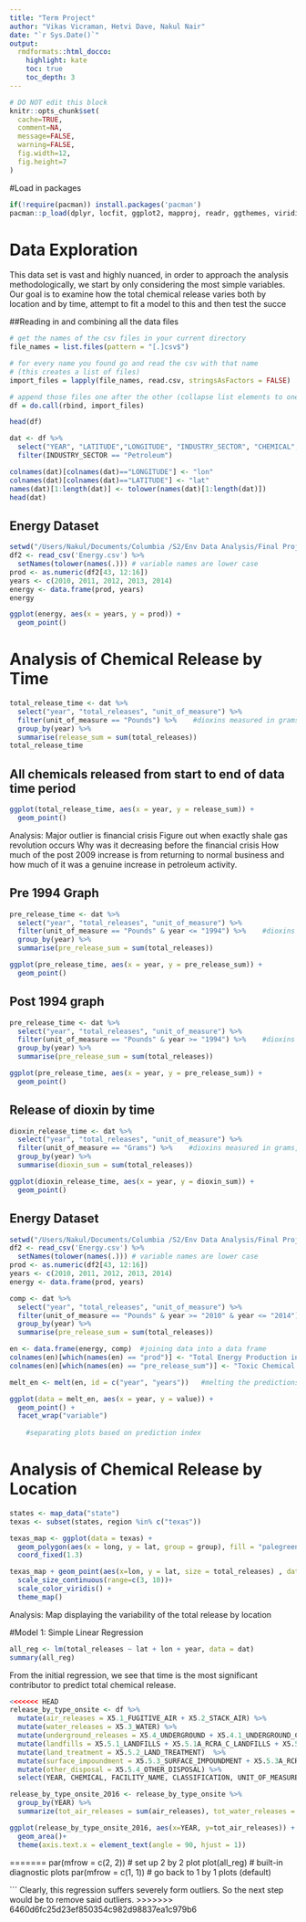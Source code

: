 ```yaml
---
title: "Term Project"
author: "Vikas Vicraman, Hetvi Dave, Nakul Nair"
date: "`r Sys.Date()`"
output:
  rmdformats::html_docco:
    highlight: kate
    toc: true
    toc_depth: 3
---
```


```r
# DO NOT edit this block
knitr::opts_chunk$set(
  cache=TRUE,
  comment=NA,
  message=FALSE,
  warning=FALSE,
  fig.width=12,
  fig.height=7
)
```

#Load in packages
```r
if(!require(pacman)) install.packages('pacman')
pacman::p_load(dplyr, locfit, ggplot2, mapproj, readr, ggthemes, viridis, reshape2, cowplot, gstat, sp, automap, data.table, lubridate)
```

# Data Exploration

This data set is vast and highly nuanced, in order to approach the analysis methodologically, we start by only considering the most simple variables. Our goal is to examine how the total chemical release varies both by location and by time, attempt to fit a model to this and then test the succe

##Reading in and combining all the data files
```r
# get the names of the csv files in your current directory
file_names = list.files(pattern = "[.]csv$")  

# for every name you found go and read the csv with that name 
# (this creates a list of files)
import_files = lapply(file_names, read.csv, stringsAsFactors = FALSE)

# append those files one after the other (collapse list elements to one dataset) and save it as d
df = do.call(rbind, import_files)

```

```r
head(df)
```


```r
dat <- df %>%
  select("YEAR", "LATITUDE","LONGITUDE", "INDUSTRY_SECTOR", "CHEMICAL", "CARCINOGEN", "TOTAL_RELEASES", "UNIT_OF_MEASURE", "CLASSIFICATION") %>%
  filter(INDUSTRY_SECTOR == "Petroleum")

colnames(dat)[colnames(dat)=="LONGITUDE"] <- "lon"
colnames(dat)[colnames(dat)=="LATITUDE"] <- "lat"
names(dat)[1:length(dat)] <- tolower(names(dat)[1:length(dat)])
head(dat)
```


## Energy Dataset

```r
setwd("/Users/Nakul/Documents/Columbia /S2/Env Data Analysis/Final Project/toxicEnvt/")
df2 <- read_csv('Energy.csv') %>%
  setNames(tolower(names(.))) # variable names are lower case
prod <- as.numeric(df2[43, 12:16])
years <- c(2010, 2011, 2012, 2013, 2014)
energy <- data.frame(prod, years)
energy


```


```r
ggplot(energy, aes(x = years, y = prod)) +
  geom_point()
```

# Analysis of Chemical Release by Time
```r
total_release_time <- dat %>%
  select("year", "total_releases", "unit_of_measure") %>%
  filter(unit_of_measure == "Pounds") %>%    #dioxins measured in grams, excluding these
  group_by(year) %>%
  summarise(release_sum = sum(total_releases))
total_release_time

```

## All chemicals released from start to end of data time period
```r
ggplot(total_release_time, aes(x = year, y = release_sum)) +
  geom_point()
```
Analysis: Major outlier is financial crisis
Figure out when exactly shale gas revolution occurs
Why was it decreasing before the financial crisis
How much of the post 2009 increase is from returning to normal business and how much of it was a genuine increase in petroleum activity.

## Pre 1994 Graph

```r
pre_release_time <- dat %>%
  select("year", "total_releases", "unit_of_measure") %>%
  filter(unit_of_measure == "Pounds" & year <= "1994") %>%    #dioxins measured in grams, excluding these
  group_by(year) %>%
  summarise(pre_release_sum = sum(total_releases))

ggplot(pre_release_time, aes(x = year, y = pre_release_sum)) +
  geom_point()

```

## Post 1994 graph
```r
pre_release_time <- dat %>%
  select("year", "total_releases", "unit_of_measure") %>%
  filter(unit_of_measure == "Pounds" & year >= "1994") %>%    #dioxins measured in grams, excluding these
  group_by(year) %>%
  summarise(pre_release_sum = sum(total_releases))

ggplot(pre_release_time, aes(x = year, y = pre_release_sum)) +
  geom_point()

```

## Release of dioxin by time
```r
dioxin_release_time <- dat %>%
  select("year", "total_releases", "unit_of_measure") %>%
  filter(unit_of_measure == "Grams") %>%    #dioxins measured in grams, excluding these
  group_by(year) %>%
  summarise(dioxin_sum = sum(total_releases))

ggplot(dioxin_release_time, aes(x = year, y = dioxin_sum)) +
  geom_point()
```

## Energy Dataset

```r
setwd("/Users/Nakul/Documents/Columbia /S2/Env Data Analysis/Final Project/toxicEnvt/")
df2 <- read_csv('Energy.csv') %>%
  setNames(tolower(names(.))) # variable names are lower case
prod <- as.numeric(df2[43, 12:16])
years <- c(2010, 2011, 2012, 2013, 2014)
energy <- data.frame(prod, years)

```

```r

comp <- dat %>%
  select("year", "total_releases", "unit_of_measure") %>%
  filter(unit_of_measure == "Pounds" & year >= "2010" & year <= "2014") %>%    #dioxins measured in grams, excluding these
  group_by(year) %>%
  summarise(pre_release_sum = sum(total_releases))

en <- data.frame(energy, comp)  #joining data into a data frame
colnames(en)[which(names(en) == "prod")] <- "Total Energy Production in TX"
colnames(en)[which(names(en) == "pre_release_sum")] <- "Toxic Chemical Release in TX"

melt_en <- melt(en, id = c("year", "years"))   #melting the predictions together

ggplot(data = melt_en, aes(x = year, y = value)) +
  geom_point() +
  facet_wrap("variable")
  
    #separating plots based on prediction index
```


# Analysis of Chemical Release by Location

```r
states <- map_data("state") 
texas <- subset(states, region %in% c("texas"))

texas_map <- ggplot(data = texas) + 
  geom_polygon(aes(x = long, y = lat, group = group), fill = "palegreen", color = "black") + 
  coord_fixed(1.3)
```


```r
texas_map + geom_point(aes(x=lon, y = lat, size = total_releases) , data = dat) + 
  scale_size_continuous(range=c(3, 10))+ 
  scale_color_viridis() +
  theme_map()
```
Analysis: Map displaying the variability of the total release by location


#Model 1: Simple Linear Regression

```r
all_reg <- lm(total_releases ~ lat + lon + year, data = dat)
summary(all_reg)
```
From the initial regression, we see that time is the most significant contributor to predict total chemical release.


```r
<<<<<<< HEAD
release_by_type_onsite <- df %>%
  mutate(air_releases = X5.1_FUGITIVE_AIR + X5.2_STACK_AIR) %>%
  mutate(water_releases = X5.3_WATER) %>%
  mutate(underground_releases = X5.4_UNDERGROUND + X5.4.1_UNDERGROUND_CLASS_I + X5.4.2_UNDERGROUND_CLASS_II.V) %>%
  mutate(landfills = X5.5.1_LANDFILLS + X5.5.1A_RCRA_C_LANDFILLS + X5.5.1B_OTHER_LANDFILLS) %>%
  mutate(land_treatment = X5.5.2_LAND_TREATMENT)  %>%
  mutate(surface_impoundment = X5.5.3_SURFACE_IMPOUNDMENT + X5.5.3A_RCRA_C_SURFACE_IMP. + X5.5.3B_Other_SURFACE_IMP.) %>%
  mutate(other_disposal = X5.5.4_OTHER_DISPOSAL) %>%
  select(YEAR, CHEMICAL, FACILITY_NAME, CLASSIFICATION, UNIT_OF_MEASURE, air_releases, water_releases, underground_releases, landfills, land_treatment, surface_impoundment, other_disposal)
```


```r
release_by_type_onsite_2016 <- release_by_type_onsite %>%
  group_by(YEAR) %>%
  summarize(tot_air_releases = sum(air_releases), tot_water_releases = sum(water_releases), tot_underground_releases = sum(underground_releases), tot_landfills = sum(landfills), tot_land_treatment = sum(land_treatment), tot_surface_impoundment = sum(surface_impoundment), tot_other_disposal = sum(other_disposal)) 

ggplot(release_by_type_onsite_2016, aes(x=YEAR, y=tot_air_releases)) +
  geom_area()+
  theme(axis.text.x = element_text(angle = 90, hjust = 1))
```

=======
par(mfrow = c(2, 2)) # set up 2 by 2 plot
plot(all_reg) # built-in diagnostic plots
par(mfrow = c(1, 1)) # go back to 1 by 1 plots (default)

```
Clearly, this regression suffers severely form outliers. So the next step would be to remove said outliers.
>>>>>>> 6460d6fc25d23ef850354c982d98837ea1c979b6


